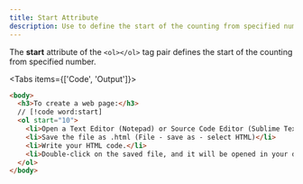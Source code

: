 ```yaml
---
title: Start Attribute
description: Use to define the start of the counting from specified number.
---
```


The **start** attribute of the `<ol></ol>` tag pair defines the start of the counting from specified number.

<Tabs items={['Code', 'Output']}>
<Tab value="Code">

```html
<body>
  <h3>To create a web page:</h3>
  // [!code word:start]
  <ol start="10">
    <li>Open a Text Editor (Notepad) or Source Code Editor (Sublime Text) program.</li>
    <li>Save the file as .html (File - save as - select HTML)</li>
    <li>Write your HTML code.</li>
    <li>Double-click on the saved file, and it will be opened in your default browser.</li>
  </ol>
</body>
```

</Tab>
<Tab value="Output">

<OrderedList listStyle="position" position="inside" startVal="10" />

</Tab>
</Tabs>
